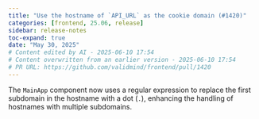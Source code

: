 ```yaml
---
title: "Use the hostname of `API_URL` as the cookie domain (#1420)"
categories: [frontend, 25.06, release]
sidebar: release-notes
toc-expand: true
date: "May 30, 2025"
# Content edited by AI - 2025-06-10 17:54
# Content overwritten from an earlier version - 2025-06-10 17:54
# PR URL: https://github.com/validmind/frontend/pull/1420
---
```


The `MainApp` component now uses a regular expression to replace the first subdomain in the hostname with a dot (`.`), enhancing the handling of hostnames with multiple subdomains.

<!--- VALIDATION SUMMARY
Content Type: title
Validation Status: CHECK
Attempts: 7
Last Validation: 2025-06-10 17:42:37
Result: The edited content is a clear improvement over the original. It changes the verb tense from "Using" to "Use," which makes the sentence more direct and imperative, suitable for instructions or guidelines. Additionally, enclosing `API_URL` in backticks improves readability by indicating that it is a c...
Failure Patterns: {'formatting': 2}
Reedit Available: Yes
Reedit Message: The edited content is a clear improvement over the original. It changes the verb tense from "Using" to "Use," which makes the sentence more direct and imperative, suitable for instructions or guidelin...
--->
